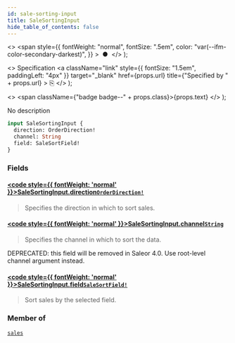 ```yaml
---
id: sale-sorting-input
title: SaleSortingInput
hide_table_of_contents: false
---
```


  <>
    <span
      style={{
        fontWeight: "normal",
        fontSize: ".5em",
        color: "var(--ifm-color-secondary-darkest)",
      }}
    >
      &nbsp;●&nbsp;
    </span>
  </>
);

  <>
    Specification
    <a
      className="link"
      style={{ fontSize: "1.5em", paddingLeft: "4px" }}
      target="\_blank"
      href={props.url}
      title={"Specified by " + props.url}
    >
      ⎘
    </a>
  </>
);

  <>
    <span className={"badge badge--" + props.class}>{props.text}</span>
  </>
);

No description

```graphql
input SaleSortingInput {
  direction: OrderDirection!
  channel: String
  field: SaleSortField!
}
```

### Fields

#### [<code style={{ fontWeight: 'normal' }}>SaleSortingInput.<b>direction</b></code>](#)<Bullet />[`OrderDirection!`](../../../storefront/miscellaneous/enums/order-direction) <Badge class="secondary" text="non-null"/> <Badge class="secondary" text="enum"/>

> Specifies the direction in which to sort sales.

#### [<code style={{ fontWeight: 'normal' }}>SaleSortingInput.<b>channel</b></code>](#)<Bullet />[`String`](../../../storefront/miscellaneous/scalars/string) <Badge class="secondary" text="scalar"/>

> Specifies the channel in which to sort the data.

DEPRECATED: this field will be removed in Saleor 4.0. Use root-level channel argument instead.

>

#### [<code style={{ fontWeight: 'normal' }}>SaleSortingInput.<b>field</b></code>](#)<Bullet />[`SaleSortField!`](../../../storefront/discounts/enums/sale-sort-field) <Badge class="secondary" text="non-null"/> <Badge class="secondary" text="enum"/>

> Sort sales by the selected field.

### Member of

[`sales`](../../../storefront/discounts/queries/sales) <Badge class="secondary" text="query"/>
